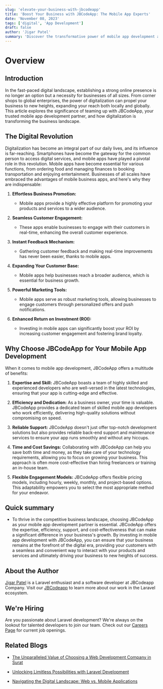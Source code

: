 ```yaml
---
slug: 'elevate-your-business-with-jbcodeapp'
title: 'Boost Your Business with JBCodeApp: The Mobile App Experts'
date: 'November 08, 2023'
tags: ['digital', 'App Development']
draft: false
author: 'Jigar Patel'
summary: 'Discover the transformative power of mobile app development and why JBCodeApp is the trusted partner to help your business thrive in the digital landscape.'
---
```


# Overview

<TOCInline
  toc={props.toc}
  exclude="Overview"
  toHeading={2}
  defaultimage="elevate-your-business-with-jbcodeapp"
/>

## Introduction

In the fast-paced digital landscape, establishing a strong online presence is no longer an option but a necessity for businesses of all sizes. From corner shops to global enterprises, the power of digitalization can propel your business to new heights, expanding your reach both locally and globally. This article explores the significance of teaming up with JBCodeApp, your trusted mobile app development partner, and how digitalization is transforming the business landscape.

## The Digital Revolution

Digitalization has become an integral part of our daily lives, and its influence is far-reaching. Smartphones have become the gateway for the common person to access digital services, and mobile apps have played a pivotal role in this revolution. Mobile apps have become essential for various functions, from ordering food and managing finances to booking transportation and enjoying entertainment. Businesses of all scales have embraced the advantages of mobile business apps, and here's why they are indispensable:

1. **Effortless Business Promotion:**

   - Mobile apps provide a highly effective platform for promoting your products and services to a wider audience.

2. **Seamless Customer Engagement:**

   - These apps enable businesses to engage with their customers in real-time, enhancing the overall customer experience.

3. **Instant Feedback Mechanism:**

   - Gathering customer feedback and making real-time improvements has never been easier, thanks to mobile apps.

4. **Expanding Your Customer Base:**

   - Mobile apps help businesses reach a broader audience, which is essential for business growth.

5. **Powerful Marketing Tools:**

   - Mobile apps serve as robust marketing tools, allowing businesses to engage customers through personalized offers and push notifications.

6. **Enhanced Return on Investment (ROI):**
   - Investing in mobile apps can significantly boost your ROI by increasing customer engagement and fostering brand loyalty.

## Why Choose JBCodeApp for Your Mobile App Development

When it comes to mobile app development, JBCodeApp offers a multitude of benefits:

1. **Expertise and Skill:** JBCodeApp boasts a team of highly skilled and experienced developers who are well-versed in the latest technologies, ensuring that your app is cutting-edge and effective.

2. **Efficiency and Dedication:** As a business owner, your time is valuable. JBCodeApp provides a dedicated team of skilled mobile app developers who work efficiently, delivering high-quality solutions without compromising on speed.

3. **Reliable Support:** JBCodeApp doesn't just offer top-notch development solutions but also provides reliable back-end support and maintenance services to ensure your app runs smoothly and without any hiccups.

4. **Time and Cost Savings:** Collaborating with JBCodeApp can help you save both time and money, as they take care of your technology requirements, allowing you to focus on growing your business. This approach is often more cost-effective than hiring freelancers or training an in-house team.

5. **Flexible Engagement Models:** JBCodeApp offers flexible pricing models, including hourly, weekly, monthly, and project-based options. This adaptability empowers you to select the most appropriate method for your endeavor.

## Quick summary

- To thrive in the competitive business landscape, choosing JBCodeApp as your mobile app development partner is essential. JBCodeApp offers the expertise, efficiency, support, and cost-effectiveness that can make a significant difference in your business's growth. By investing in mobile app development with JBCodeApp, you can ensure that your business remains at the forefront of the digital era, providing your customers with a seamless and convenient way to interact with your products and services and ultimately driving your business to new heights of success.

## About the Author

[Jigar Patel](https://expertlaravel.com) is a Laravel enthusiast and a software developer at JBCodeapp Company. Visit our [JBCodeapp](https://jbcodeapp.com) to learn more about our work in the Laravel ecosystem.

## We're Hiring

Are you passionate about Laravel development? We're always on the lookout for talented developers to join our team. Check out our [Careers Page](https://jbcodeapp.com/career) for current job openings.

## Related Blogs

- [The Unparalleled Value of Choosing a Web Development Company in Surat](surat-web-development-services-exceptional-value)

- [Unlocking Limitless Possibilities with Laravel Development](limitless-possibilities-laravel)

- [Navigating the Digital Landscape: Web vs. Mobile Applications](web-vs-mobile-applications-digital-landscape)
